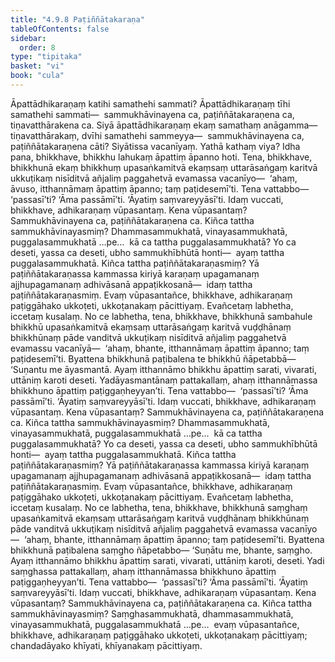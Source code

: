 ```yaml
---
title: "4.9.8 Paṭiññātakaraṇa"
tableOfContents: false
sidebar:
  order: 8
type: "tipitaka"
basket: "vi"
book: "cula"
---
```



<DynamicBreadcrumb />

<Division number="239" book="cula" e="ch" v="4" p="233">

<Paragraph number="987" book="cula">
Āpattādhikaraṇaṃ katihi samathehi sammati? Āpattādhikaraṇaṃ tīhi samathehi sammati—  sammukhāvinayena ca, paṭiññātakaraṇena ca, tiṇavatthārakena ca. Siyā āpattādhikaraṇaṃ ekaṃ samathaṃ anāgamma—  tiṇavatthārakaṃ, dvīhi samathehi sammeyya—  sammukhāvinayena ca, paṭiññātakaraṇena cāti? Siyātissa vacanīyaṃ. Yathā kathaṃ viya? Idha pana, bhikkhave, bhikkhu lahukaṃ āpattiṃ āpanno hoti. Tena, bhikkhave, bhikkhunā ekaṃ bhikkhuṃ upasaṅkamitvā ekaṃsaṃ uttarāsaṅgaṃ karitvā ukkuṭikaṃ nisīditvā añjaliṃ paggahetvā evamassa vacanīyo—  ‘ahaṃ, āvuso, itthannāmaṃ āpattiṃ āpanno; taṃ paṭidesemī’ti. Tena vattabbo—  ‘passasī’ti? ‘Āma passāmī’ti. ‘Āyatiṃ saṃvareyyāsī’ti.
</Paragraph>

<Paragraph number="988" book="cula">
Idaṃ vuccati, bhikkhave, adhikaraṇaṃ vūpasantaṃ. Kena vūpasantaṃ? Sammukhāvinayena ca, paṭiññātakaraṇena ca. Kiñca tattha sammukhāvinayasmiṃ? Dhammasammukhatā, vinayasammukhatā, puggalasammukhatā …pe…  kā ca tattha puggalasammukhatā? Yo ca deseti, yassa ca deseti, ubho sammukhībhūtā honti—  ayaṃ tattha puggalasammukhatā. Kiñca tattha paṭiññātakaraṇasmiṃ? Yā paṭiññātakaraṇassa kammassa kiriyā karaṇaṃ upagamanaṃ ajjhupagamanaṃ adhivāsanā appaṭikkosanā—  idaṃ tattha paṭiññātakaraṇasmiṃ. Evaṃ vūpasantañce, bhikkhave, adhikaraṇaṃ paṭiggāhako ukkoṭeti, ukkoṭanakaṃ pācittiyaṃ. Evañcetaṃ labhetha, iccetaṃ kusalaṃ. No ce labhetha, tena, bhikkhave, bhikkhunā sambahule bhikkhū upasaṅkamitvā ekaṃsaṃ uttarāsaṅgaṃ karitvā vuḍḍhānaṃ bhikkhūnaṃ pāde vanditvā ukkuṭikaṃ nisīditvā añjaliṃ paggahetvā evamassu vacanīyā—  ‘ahaṃ, bhante, itthannāmaṃ āpattiṃ āpanno; taṃ paṭidesemī’ti. Byattena bhikkhunā paṭibalena te bhikkhū ñāpetabbā—
</Paragraph>

<Paragraph number="989" book="cula">
‘Suṇantu me āyasmantā. Ayaṃ itthannāmo bhikkhu āpattiṃ sarati, vivarati, uttāniṃ karoti deseti. Yadāyasmantānaṃ pattakallaṃ, ahaṃ itthannāmassa bhikkhuno āpattiṃ paṭiggaṇheyyan’ti. Tena vattabbo—  ‘passasī’ti? ‘Āma passāmī’ti. ‘Āyatiṃ saṃvareyyāsī’ti.
</Paragraph>

<Paragraph number="990" book="cula">
Idaṃ vuccati, bhikkhave, adhikaraṇaṃ vūpasantaṃ. Kena vūpasantaṃ? Sammukhāvinayena ca, paṭiññātakaraṇena ca. Kiñca tattha sammukhāvinayasmiṃ? Dhammasammukhatā, vinayasammukhatā, puggalasammukhatā …pe…  kā ca tattha puggalasammukhatā? Yo ca deseti, yassa ca deseti, ubho sammukhībhūtā honti—  ayaṃ tattha puggalasammukhatā. Kiñca tattha paṭiññātakaraṇasmiṃ? Yā paṭiññātakaraṇassa kammassa kiriyā karaṇaṃ upagamanaṃ ajjhupagamanaṃ adhivāsanā appaṭikkosanā—  idaṃ tattha paṭiññātakaraṇasmiṃ. Evaṃ vūpasantañce, bhikkhave, adhikaraṇaṃ paṭiggāhako ukkoṭeti, ukkoṭanakaṃ pācittiyaṃ. Evañcetaṃ labhetha, iccetaṃ kusalaṃ. No ce labhetha, tena, bhikkhave, bhikkhunā saṃghaṃ upasaṅkamitvā ekaṃsaṃ uttarāsaṅgaṃ karitvā vuḍḍhānaṃ bhikkhūnaṃ pāde vanditvā ukkuṭikaṃ nisīditvā añjaliṃ paggahetvā evamassa vacanīyo—  ‘ahaṃ, bhante, itthannāmaṃ āpattiṃ āpanno; taṃ paṭidesemī’ti. Byattena bhikkhunā paṭibalena saṃgho ñāpetabbo—
</Paragraph>

<Paragraph number="991" book="cula">
‘Suṇātu me, bhante, saṃgho. Ayaṃ itthannāmo bhikkhu āpattiṃ sarati, vivarati, uttāniṃ karoti, deseti. Yadi saṃghassa pattakallaṃ, ahaṃ itthannāmassa bhikkhuno āpattiṃ paṭiggaṇheyyan’ti. Tena vattabbo—  ‘passasī’ti? ‘Āma passāmī’ti. ‘Āyatiṃ saṃvareyyāsī’ti.
</Paragraph>

<Paragraph number="992" book="cula">
Idaṃ vuccati, bhikkhave, adhikaraṇaṃ vūpasantaṃ. Kena vūpasantaṃ? Sammukhāvinayena ca, paṭiññātakaraṇena ca. Kiñca tattha sammukhāvinayasmiṃ? Saṃghasammukhatā, dhammasammukhatā, vinayasammukhatā, puggalasammukhatā …pe…  evaṃ vūpasantañce, bhikkhave, adhikaraṇaṃ paṭiggāhako ukkoṭeti, ukkoṭanakaṃ pācittiyaṃ; chandadāyako khīyati, khīyanakaṃ pācittiyaṃ.
</Paragraph>
</Division>